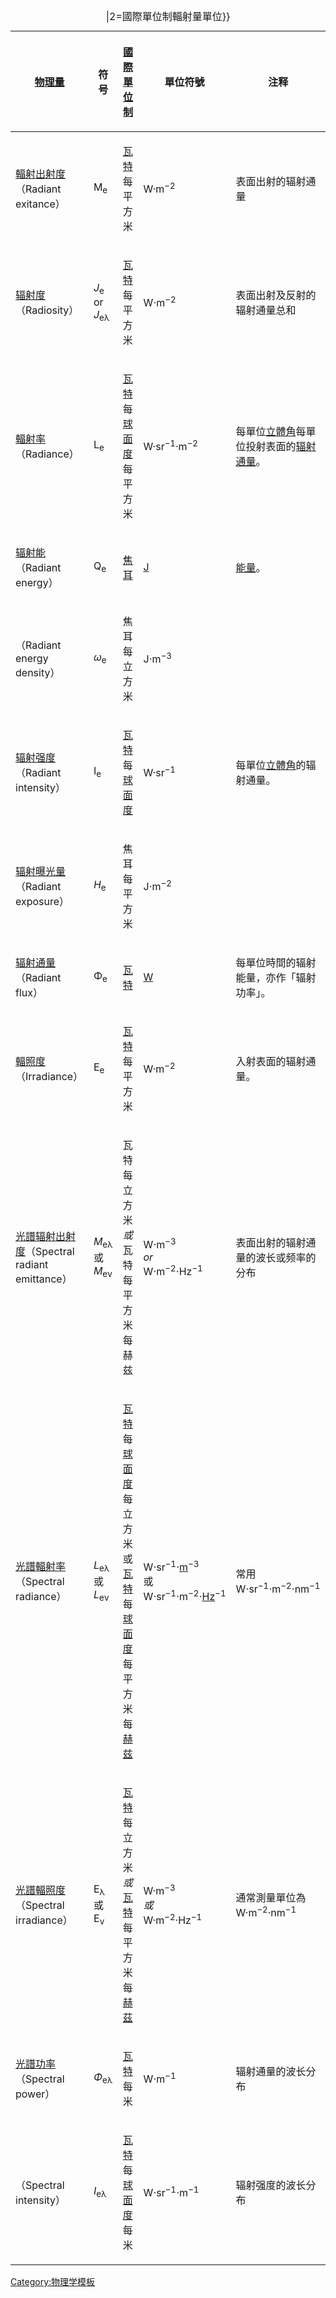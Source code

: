 {{noteTA|G1=长度单位}}
{|class="wikitable" style="margin: 1em auto 1em auto"
|+ {{navbar-header |1={{resize|130%|'''{{#if:{{{1|}}}|Table&nbsp;{{{1}}}.&nbsp;}}國際單位制的輻射量單位'''}}|2=國際單位制輻射量單位}}
|- 
! [[物理量]]
! 符号
! [[國際單位制]]
! 單位符號
! 注释
|- 
| [[輻射出射度]]（Radiant exitance）
| M<sub>e</sub>
| [[瓦特]]每平方米
| W·m<sup>&minus;2</sup>
| 表面出射的辐射通量
|- 
| [[辐射度]]（Radiosity）
| ''J''<sub>e</sub> or ''J''<sub>e&lambda;</sub>
| [[瓦特]]每平方米
| W&sdot;m<sup>&minus;2</sup>
| 表面出射及反射的辐射通量总和
|-
| [[輻射率]]（Radiance）
| L<sub>e</sub>
| [[瓦特]]每[[球面度]]每平方米
| W·sr<sup>&minus;1</sup>·m<sup>&minus;2</sup>
| 每單位[[立體角]]每單位投射表面的[[辐射通量]]。
|- 
| [[辐射能]]（Radiant energy）
| Q<sub>e</sub>
| [[焦耳]]
| [[焦耳|J]]
| [[能量]]。
|- 
| {{le|辐射能量密度|Radiant energy density}}（Radiant energy density）
| ''&omega;''<sub>e</sub>
| 焦耳每立方米
| J&sdot;m<sup>&minus;3</sup>
| 
|- 
| [[辐射强度]]（Radiant intensity）
| I<sub>e</sub>
| [[瓦特]]每[[球面度]]
| W·sr<sup>&minus;1</sup>
| 每單位[[立體角]]的辐射通量。
|- 
| [[辐射曝光量]]（Radiant exposure）
| ''H''<sub>e</sub>
| 焦耳每平方米
| J&sdot;m<sup>&minus;2</sup>
| 
|-
| [[辐射通量]]（Radiant flux）
| Φ<sub>e</sub>
| [[瓦特]]
| [[瓦特|W]]
| 每單位時間的辐射能量，亦作「辐射功率」。
|- 
| [[輻照度]]（Irradiance）
| E<sub>e</sub>
| [[瓦特]]每平方米
| W·m<sup>&minus;2</sup>
| 入射表面的辐射通量。
|- 
| [[輻射率|光譜辐射出射度]]（Spectral radiant emittance）
| ''M''<sub>e&lambda;</sub><br/>或<br/>''M''<sub>e&nu;</sub>
| 瓦特每立方米 <br/>''或''<br/>
瓦特每平方米每赫兹
| W&sdot;m<sup>&minus;3</sup><br/>''or''<br/>W&sdot;m<sup>&minus;2</sup>&sdot;Hz<sup>&minus;1</sup>
| 表面出射的辐射通量的波长或频率的分布
|- 
| [[輻射率|光譜輻射率]]（Spectral radiance）
| ''L''<sub>e&lambda;</sub><br/>或<br/>
''L''<sub>e&nu;</sub>
| [[瓦特]]每[[球面度]]每立方米 <br/>或<br/>
[[瓦特]]每[[球面度]]每平方米每[[赫兹]]
| W&sdot;sr<sup>&minus;1</sup>&sdot;[[metre|m]]<sup>&minus;3</sup><br/>或<br/>W&sdot;sr<sup>&minus;1</sup>&sdot;m<sup>&minus;2</sup>&sdot;[[hertz|Hz]]<sup>&minus;1</sup>
| 常用W&sdot;sr<sup>&minus;1</sup>&sdot;m<sup>&minus;2</sup>&sdot;nm<sup>&minus;1</sup> 
|- 
| [[光譜輻照度]]（Spectral irradiance）
| E<sub>λ</sub> <br>或<br> E<sub>ν</sub>
| [[瓦特]]每立方米 ''或''<br> [[瓦特]]每平方米每[[赫茲]]
| W·m<sup>&minus;3</sup> <br>''或''<br> W·m<sup>&minus;2</sup>·Hz<sup>&minus;1</sup>
| 通常測量單位為 W·m<sup>&minus;2</sup>·nm<sup>&minus;1</sup>
|- 
| [[光譜功率]]（Spectral power）
| ''&Phi;''<sub>e&lambda;</sub>
| [[瓦特]]每米
| W&sdot;m<sup>&minus;1</sup>
| 辐射通量的波长分布
|- 
| {{le|光谱强度|Radiant intensity}}（Spectral intensity）
| ''I''<sub>e&lambda;</sub>
| [[瓦特]]每[[球面度]]每米
| W&sdot;sr<sup>&minus;1</sup>&sdot;m<sup>&minus;1</sup>
| 辐射强度的波长分布
|}<noinclude>
[[Category:物理学模板]]
</noinclude>